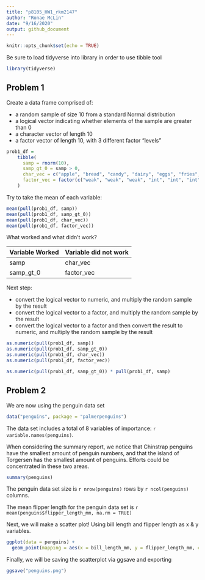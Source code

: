```yaml
---
title: "p8105_HW1_rkm2147"
author: "Ronae McLin"
date: "9/16/2020"
output: github_document
---
```


```r
knitr::opts_chunk$set(echo = TRUE)
```

Be sure to load tidyverse into library in order to use tibble tool
```r
library(tidyverse)
```

## Problem 1

Create a data frame comprised of:

- a random sample of size 10 from a standard Normal distribution
- a logical vector indicating whether elements of the sample are greater than 0
- a character vector of length 10
- a factor vector of length 10, with 3 different factor “levels”


```r
prob1_df =
    tibble(
      samp = rnorm(10),
      samp_gt_0 = samp > 0,
      char_vec = c("apple", "bread", "candy", "dairy", "eggs", "fries", "grapes", "honey", "ice", "jello"),
      factor_vec = factor(c("weak", "weak", "weak", "int", "int", "int", "int","strong", "strong", "strong"))
    )
```


Try to take the mean of each variable:
```r
mean(pull(prob1_df, samp))
mean(pull(prob1_df, samp_gt_0))
mean(pull(prob1_df, char_vec))
mean(pull(prob1_df, factor_vec))
```

What worked and what didn't work?


Variable Worked   |   Variable did not work
------------------|------------------------
   samp           |   char_vec
 samp_gt_0        |   factor_vec


Next step: 

- convert the logical vector to numeric, and multiply the random sample by the result
- convert the logical vector to a factor, and multiply the random sample by the result
- convert the logical vector to a factor and then convert the result to numeric, and multiply the random sample by the result
                   
```r
as.numeric(pull(prob1_df, samp))
as.numeric(pull(prob1_df, samp_gt_0))
as.numeric(pull(prob1_df, char_vec))
as.numeric(pull(prob1_df, factor_vec))
```
```r
as.numeric(pull(prob1_df, samp_gt_0)) * pull(prob1_df, samp)
```
              
## Problem 2

We are now using the penguin data set

```r
data("penguins", package = "palmerpenguins")
```


The data set includes a total of 8 variables of importance: `r variable.names(penguins) `.

When considering the summary report, we notice that Chinstrap penguins have the smallest amount of penguin numbers, and that the island of Torgersen has the smallest amount of penguins. Efforts could be concentrated in these two areas.  
```r
summary(penguins)
```

The penguin data set size is `r nrow(penguins) ` rows by `r ncol(penguins) ` columns.  

The mean flipper length for the penguin data set is `r mean(penguins$flipper_length_mm, na.rm = TRUE)`      

Next, we will make a scatter plot! Using bill length and flipper length as x & y variables. 

```r
ggplot(data = penguins) + 
  geom_point(mapping = aes(x = bill_length_mm, y = flipper_length_mm, color = species))
```

Finally, we will be saving the scatterplot via ggsave and exporting

```r
ggsave("penguins.png")
```


